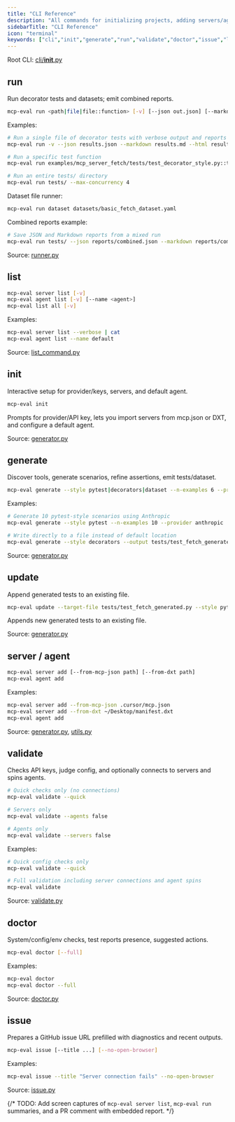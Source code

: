```yaml
---
title: "CLI Reference"
description: "All commands for initializing projects, adding servers/agents, generating tests, running, validating, and diagnosing."
sidebarTitle: "CLI Reference"
icon: "terminal"
keywords: ["cli","init","generate","run","validate","doctor","issue","list","add"]
---
```


Root CLI: [cli/__init__.py](https://github.com/lastmile-ai/mcp-eval/blob/main/src/mcp_eval/cli/__init__.py)

## run

Run decorator tests and datasets; emit combined reports.

```bash
mcp-eval run <path|file|file::function> [-v] [--json out.json] [--markdown out.md] [--html out.html] [--max-concurrency N]
```

Examples:

```bash
# Run a single file of decorator tests with verbose output and reports
mcp-eval run -v --json results.json --markdown results.md --html results.html examples/mcp_server_fetch/tests/test_decorator_style.py

# Run a specific test function
mcp-eval run examples/mcp_server_fetch/tests/test_decorator_style.py::test_basic_fetch_decorator

# Run an entire tests/ directory
mcp-eval run tests/ --max-concurrency 4
```

Dataset file runner:

```bash
mcp-eval run dataset datasets/basic_fetch_dataset.yaml
```

Combined reports example:

```bash
# Save JSON and Markdown reports from a mixed run
mcp-eval run tests/ --json reports/combined.json --markdown reports/combined.md
```

Source: [runner.py](https://github.com/lastmile-ai/mcp-eval/blob/main/src/mcp_eval/runner.py)

## list

```bash
mcp-eval server list [-v]
mcp-eval agent list [-v] [--name <agent>]
mcp-eval list all [-v]
```

Examples:

```bash
mcp-eval server list --verbose | cat
mcp-eval agent list --name default
```

Source: [list_command.py](https://github.com/lastmile-ai/mcp-eval/blob/main/src/mcp_eval/cli/list_command.py)

## init

Interactive setup for provider/keys, servers, and default agent.

```bash
mcp-eval init
```

Prompts for provider/API key, lets you import servers from mcp.json or DXT, and configure a default agent.

Source: [generator.py](https://github.com/lastmile-ai/mcp-eval/blob/main/src/mcp_eval/cli/generator.py)

## generate

Discover tools, generate scenarios, refine assertions, emit tests/dataset.

```bash
mcp-eval generate --style pytest|decorators|dataset --n-examples 6 --provider anthropic [--model ...] [--output file]
```

Examples:

```bash
# Generate 10 pytest-style scenarios using Anthropic
mcp-eval generate --style pytest --n-examples 10 --provider anthropic

# Write directly to a file instead of default location
mcp-eval generate --style decorators --output tests/test_fetch_generated.py
```

Source: [generator.py](https://github.com/lastmile-ai/mcp-eval/blob/main/src/mcp_eval/cli/generator.py)

## update

Append generated tests to an existing file.

```bash
mcp-eval update --target-file tests/test_fetch_generated.py --style pytest --n-examples 4
```

Appends new generated tests to an existing file.

Source: [generator.py](https://github.com/lastmile-ai/mcp-eval/blob/main/src/mcp_eval/cli/generator.py)

## server / agent

```bash
mcp-eval server add [--from-mcp-json path] [--from-dxt path]
mcp-eval agent add
```

Examples:

```bash
mcp-eval server add --from-mcp-json .cursor/mcp.json
mcp-eval server add --from-dxt ~/Desktop/manifest.dxt
mcp-eval agent add
```

Source: [generator.py](https://github.com/lastmile-ai/mcp-eval/blob/main/src/mcp_eval/cli/generator.py), [utils.py](https://github.com/lastmile-ai/mcp-eval/blob/main/src/mcp_eval/cli/utils.py)

## validate

Checks API keys, judge config, and optionally connects to servers and spins agents.

```bash
# Quick checks only (no connections)
mcp-eval validate --quick

# Servers only
mcp-eval validate --agents false

# Agents only
mcp-eval validate --servers false
```

Examples:

```bash
# Quick config checks only
mcp-eval validate --quick

# Full validation including server connections and agent spins
mcp-eval validate
```

Source: [validate.py](https://github.com/lastmile-ai/mcp-eval/blob/main/src/mcp_eval/cli/validate.py)

## doctor

System/config/env checks, test reports presence, suggested actions.

```bash
mcp-eval doctor [--full]
```

Examples:

```bash
mcp-eval doctor
mcp-eval doctor --full
```

Source: [doctor.py](https://github.com/lastmile-ai/mcp-eval/blob/main/src/mcp_eval/cli/doctor.py)

## issue

Prepares a GitHub issue URL prefilled with diagnostics and recent outputs.

```bash
mcp-eval issue [--title ...] [--no-open-browser]
```

Examples:

```bash
mcp-eval issue --title "Server connection fails" --no-open-browser
```

Source: [issue.py](https://github.com/lastmile-ai/mcp-eval/blob/main/src/mcp_eval/cli/issue.py)

{/* TODO: Add screen captures of `mcp-eval server list`, `mcp-eval run` summaries, and a PR comment with embedded report. */}


